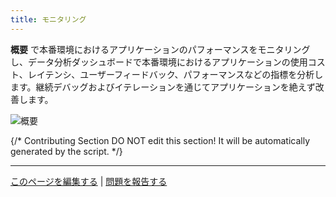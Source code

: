 ```yaml
---
title: モニタリング
---
```



**概要** で本番環境におけるアプリケーションのパフォーマンスをモニタリングし、データ分析ダッシュボードで本番環境におけるアプリケーションの使用コスト、レイテンシ、ユーザーフィードバック、パフォーマンスなどの指標を分析します。継続デバッグおよびイテレーションを通じてアプリケーションを絶えず改善します。

![概要](https://assets-docs.dify.ai/dify-enterprise-mintlify/jp/guides/monitoring/45c8580f167e27c9e26784b5426987d0.png)

{/*
Contributing Section
DO NOT edit this section!
It will be automatically generated by the script.
*/}

---

[このページを編集する](https://github.com/langgenius/dify-docs/edit/main/ja-jp/guides/monitoring/README.mdx) | [問題を報告する](https://github.com/langgenius/dify-docs/issues/new?title=ドキュメントの問題%3A%20&body=%23%23%20問題の説明%0A%3C%21--%20発見した問題について簡単に説明してください%20--%3E%0A%0A%23%23%20ページリンク%0Ahttps%3A%2F%2Fgithub.com%2Flanggenius%2Fdify-docs%2Fblob%2Fmain%2Fja-jp/guides/monitoring%2FREADME.mdx%0A%0A%23%23%20提案される変更%0A%3C%21--%20特定の変更案がある場合は、ここで説明してください%20--%3E%0A%0A%3C%21--%20ドキュメントの品質向上にご協力いただきありがとうございます！%20--%3E)

